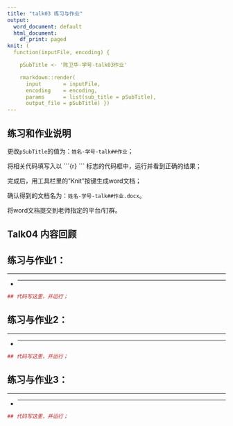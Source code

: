 ```yaml
---
title: "talk03 练习与作业"
output:
  word_document: default
  html_document:
    df_print: paged
knit: (
  function(inputFile, encoding) { 

    pSubTitle <- '陈卫华-学号-talk03作业'

    rmarkdown::render( 
      input       = inputFile, 
      encoding    = encoding, 
      params      = list(sub_title = pSubTitle),      
      output_file = pSubTitle) })
---
```


## 练习和作业说明

更改`pSubTitle`的值为：`姓名-学号-talk##作业`；

将相关代码填写入以 \`\`\`{r} \`\`\` 标志的代码框中，运行并看到正确的结果；

完成后，用工具栏里的"Knit"按键生成word文档；

确认得到的文档名为：`姓名-学号-talk##作业.docx`。

将word文档提交到老师指定的平台/钉群。

## Talk04 内容回顾


## 练习与作业1：

------------------------------------------------------------------------

-   ****



```r
## 代码写这里，并运行；

```


## 练习与作业2：

------------------------------------------------------------------------

-   ****



```r
## 代码写这里，并运行；

```


## 练习与作业3：

------------------------------------------------------------------------

-   ****



```r
## 代码写这里，并运行；

```


